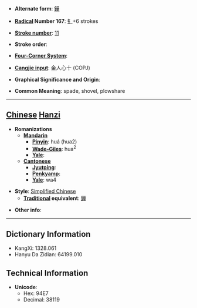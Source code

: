 * '''Alternate form''': [[鏵]]

* '''[[Wiktionary:Chinese radical index| Radical]] Number 167''': [[Wiktionary:Chinese radical index 钅|钅]]+6 strokes

* '''[[Wiktionary:Chinese total strokes index|Stroke number]]''': [[Wiktionary:Chinese total strokes index 11|11]]

* '''Stroke order''': 

* '''[[Wiktionary:Chinese four corner index|Four-Corner System]]''': 

* '''[[Wiktionary:Chinese Cangjie index|Cangjie input]]''': 金人心十 (COPJ)

* '''Graphical Significance and Origin''': 

* '''Common Meaning''': spade, shovel, plowshare

----

== [[Chinese]] [[Hanzi]] ==

* '''Romanizations'''
** '''[[Mandarin]]'''
*** '''[[Pinyin]]''': huá (hua2)
*** '''[[Wade-Giles]]''': hua<sup>2</sup>
*** '''[[Yale]]''': 
** '''[[Cantonese]]'''
*** '''[[Jyutping]]''':
*** '''[[Penkyamp]]''': 
*** '''[[Yale]]''': wa4

* '''Style''': [[Simplified Chinese]] 
** '''[[Traditional Chinese|Traditional]] equivalent''': [[鏵]]

* '''Other info''': 

----

== Dictionary Information ==

* KangXi: 1328.061
* Hanyu Da Zidian: 64199.010

== Technical Information ==

* '''Unicode''':
** Hex: 94E7
** Decimal: 38119